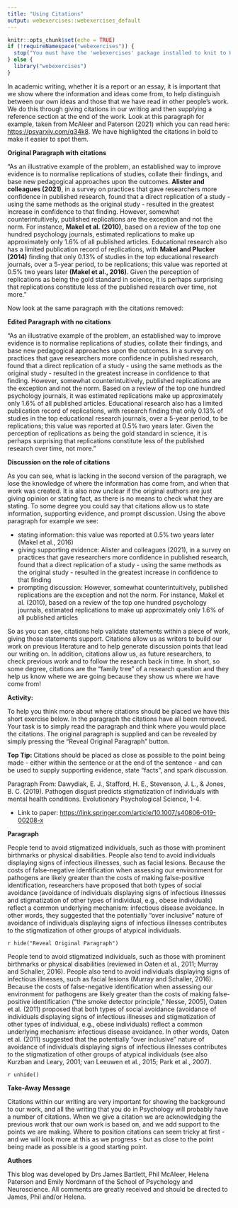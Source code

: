 ---
title: "Using Citations"
output: webexercises::webexercises_default
---

```{r setup, include = FALSE}
knitr::opts_chunk$set(echo = TRUE)
if (!requireNamespace("webexercises")) {
  stop("You must have the 'webexercises' package installed to knit to HTML.\n   install.packages(\"webexercises\")")
} else {
  library("webexercises")
}
```

In academic writing, whether it is a report or an essay, it is important that we show where the information and ideas come from, to help distinguish between our own ideas and those that we have read in other people's work. We do this through giving citations in our writing and then supplying a reference section at the end of the work. Look at this paragraph for example, taken from McAleer and Paterson (2021) which you can read here: [https://psyarxiv.com/q34k8](https://psyarxiv.com/q34k8). We have highlighted the citations in bold to make it easier to spot them.

**Original Paragraph with citations**

"As an illustrative example of the problem, an established way to improve evidence is to normalise replications of studies, collate their findings, and base new pedagogical approaches upon the outcomes. **Alister and colleagues (2021)**, in a survey on practices that gave researchers more confidence in published research, found that a direct replication of a study - using the same methods as the original study - resulted in the greatest increase in confidence to that finding. However, somewhat counterintuitively, published replications are the exception and not the norm. For instance, **Makel et al. (2010)**, based on a review of the top one hundred psychology journals, estimated replications to make up approximately only 1.6% of all published articles. Educational research also has a limited publication record of replications, with **Makel and Plucker (2014)** finding that only 0.13% of studies in the top educational research journals, over a 5-year period, to be replications; this value was reported at 0.5% two years later **(Makel et al., 2016)**. Given the perception of replications as being the gold standard in science, it is perhaps surprising that replications constitute less of the published research over time, not more."

Now look at the same paragraph with the citations removed:

**Edited Paragraph with no citations**

"As an illustrative example of the problem, an established way to improve evidence is to normalise replications of studies, collate their findings, and base new pedagogical approaches upon the outcomes. In a survey on practices that gave researchers more confidence in published research, found that a direct replication of a study - using the same methods as the original study - resulted in the greatest increase in confidence to that finding. However, somewhat counterintuitively, published replications are the exception and not the norm. Based on a review of the top one hundred psychology journals, it was estimated replications make up approximately only 1.6% of all published articles. Educational research also has a limited publication record of replications, with research finding that only 0.13% of studies in the top educational research journals, over a 5-year period, to be replications; this value was reported at 0.5% two years later. Given the perception of replications as being the gold standard in science, it is perhaps surprising that replications constitute less of the published research over time, not more."

**Discussion on the role of citations**

As you can see, what is lacking in the second version of the paragraph, we lose the knowledge of where the information has come from, and when that work was created. It is also now unclear if the original authors are just giving opinion or stating fact, as there is no means to check what they are stating. To some degree you could say that citations allow us to state information, supporting evidence, and prompt discussion. Using the above paragraph for example we see:

* stating information: this value was reported at 0.5% two years later (Makel et al., 2016)
* giving supporting evidence: Alister and colleagues (2021), in a survey on practices that gave researchers more confidence in published research, found that a direct replication of a study - using the same methods as the original study - resulted in the greatest increase in confidence to that finding
* prompting discussion: However, somewhat counterintuitively, published replications are the exception and not the norm. For instance, Makel et al. (2010), based on a review of the top one hundred psychology journals, estimated replications to make up approximately only 1.6% of all published articles

So as you can see, citations help validate statements within a piece of work, giving those statements support. Citations allow us as writers to build our work on previous literature and to help generate discussion points that lead our writing on. In addition, citations allow us, as future researchers, to check previous work and to follow the research back in time. In short, so some degree, citations are the "family tree" of a research question and they help us know where we are going because they show us where we have come from!

**Activity:**

To help you think more about where citations should be placed we have this short exercise below. In the paragraph the citations have all been removed. Your task is to simply read the paragraph and think where you would place the citations. The original paragraph is supplied and can be revealed by simply pressing the "Reveal Original Paragraph" button.

**Top Tip: ** Citations should be placed as close as possible to the point being made - either within the sentence or at the end of the sentence - and can be used to supply supporting evidence, state "facts", and spark discussion.

Paragraph From: Dawydiak, E. J., Stafford, H. E., Stevenson, J. L., & Jones, B. C. (2019). Pathogen disgust predicts stigmatization of individuals with mental health conditions. Evolutionary Psychological Science, 1-4.

* Link to paper: [https://link.springer.com/article/10.1007/s40806-019-00208-x](https://link.springer.com/article/10.1007/s40806-019-00208-x)

**Paragraph**

People tend to avoid stigmatized individuals, such as those with prominent birthmarks or physical disabilities. People also tend to avoid individuals displaying signs of infectious illnesses, such as facial lesions. Because the costs of false-negative identification when assessing our environment for pathogens are likely greater than the costs of making false-positive identification, researchers have proposed that both types of social avoidance (avoidance of individuals displaying signs of infectious illnesses and stigmatization of other types of individual, e.g., obese individuals) reflect a common underlying mechanism: infectious disease avoidance. In other words, they suggested that the potentially “over inclusive” nature of avoidance of individuals displaying signs of infectious illnesses contributes to the stigmatization of other groups of atypical individuals.

`r hide("Reveal Original Paragraph")`

People tend to avoid stigmatized individuals, such as those with prominent birthmarks or physical disabilities (reviewed in Oaten et al., 2011; Murray and Schaller, 2016). People also tend to avoid individuals displaying signs of infectious illnesses, such as facial lesions (Murray and Schaller, 2016). Because the costs of false-negative identification when assessing our environment for pathogens are likely greater than the costs of making false-positive identification (“the smoke detector principle,” Nesse, 2005), Oaten et al. (2011) proposed that both types of social avoidance (avoidance of individuals displaying signs of infectious illnesses and stigmatization of other types of individual, e.g., obese individuals) reflect a common underlying mechanism: infectious disease avoidance. In other words, Oaten et al. (2011) suggested that the potentially “over inclusive” nature of avoidance of individuals displaying signs of infectious illnesses contributes to the stigmatization of other groups of atypical individuals (see also Kurzban and Leary, 2001; van Leeuwen et al., 2015; Park et al., 2007).

`r unhide()`

**Take-Away Message**

Citations within our writing are very important for showing the background to our work, and all the writing that you do in Psychology will probably have a number of citations. When we give a citation we are acknowledging the previous work that our own work is based on, and we add support to the points we are making. Where to position citations can seem tricky at first - and we will look more at this as we progress - but as close to the point being made as possible is a good starting point.

**Authors**

This blog was developed by Drs James Bartlett, Phil McAleer, Helena Paterson and Emily Nordmann of the School of Psychology and Neuroscience. All comments are greatly received and should be directed to James, Phil and/or Helena.

